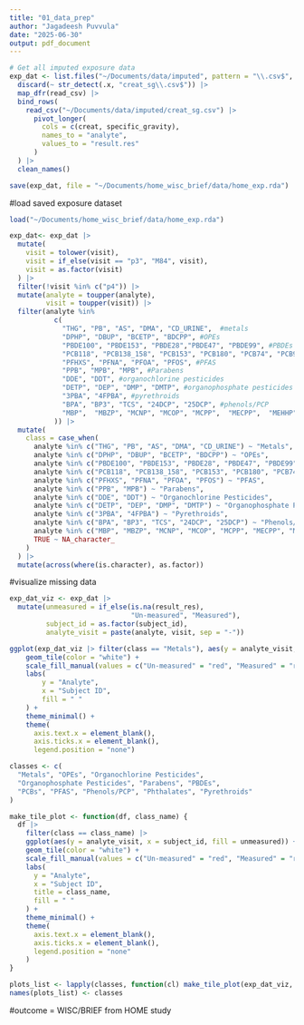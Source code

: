 ```yaml
---
title: "01_data_prep"
author: "Jagadeesh Puvvula"
date: "2025-06-30"
output: pdf_document
---
```


```r
# Get all imputed exposure data
exp_dat <- list.files("~/Documents/data/imputed", pattern = "\\.csv$", full.names = TRUE) |> 
  discard(~ str_detect(.x, "creat_sg\\.csv$")) |> 
  map_dfr(read_csv) |> 
  bind_rows(
    read_csv("~/Documents/data/imputed/creat_sg.csv") |> 
      pivot_longer(
        cols = c(creat, specific_gravity),
        names_to = "analyte",
        values_to = "result.res"
      )
  ) |>
  clean_names()

save(exp_dat, file = "~/Documents/home_wisc_brief/data/home_exp.rda")
```

#load saved exposure dataset
```r
load("~/Documents/home_wisc_brief/data/home_exp.rda") 

exp_dat<- exp_dat |>
  mutate(
    visit = tolower(visit),
    visit = if_else(visit == "p3", "M84", visit),
    visit = as.factor(visit)
  ) |>
  filter(!visit %in% c("p4")) |>
  mutate(analyte = toupper(analyte),
         visit = toupper(visit)) |>
  filter(analyte %in% 
           c(
             "THG", "PB", "AS", "DMA", "CD_URINE",  #metals 
             "DPHP", "DBUP", "BCETP", "BDCPP", #OPEs
             "PBDE100", "PBDE153", "PBDE28","PBDE47", "PBDE99", #PBDEs
             "PCB118", "PCB138_158", "PCB153", "PCB180", "PCB74", "PCB99", #PCBs
             "PFHXS", "PFNA", "PFOA", "PFOS", #PFAS
             "PPB", "MPB", "MPB", #Parabens
             "DDE", "DDT", #organochlorine pesticides
             "DETP", "DEP", "DMP", "DMTP", #organophosphate pesticides
             "3PBA", "4FPBA", #pyrethroids
             "BPA", "BP3", "TCS", "24DCP", "25DCP", #phenols/PCP
             "MBP",  "MBZP", "MCNP", "MCOP", "MCPP",  "MECPP",  "MEHHP", "MEHP","MEOHP", "MEP", "MIBP" #Phthalates
           )) |>
  mutate(
    class = case_when(
      analyte %in% c("THG", "PB", "AS", "DMA", "CD_URINE") ~ "Metals",
      analyte %in% c("DPHP", "DBUP", "BCETP", "BDCPP") ~ "OPEs",
      analyte %in% c("PBDE100", "PBDE153", "PBDE28", "PBDE47", "PBDE99") ~ "PBDEs",
      analyte %in% c("PCB118", "PCB138_158", "PCB153", "PCB180", "PCB74", "PCB99") ~ "PCBs",
      analyte %in% c("PFHXS", "PFNA", "PFOA", "PFOS") ~ "PFAS",
      analyte %in% c("PPB", "MPB") ~ "Parabens",
      analyte %in% c("DDE", "DDT") ~ "Organochlorine Pesticides",
      analyte %in% c("DETP", "DEP", "DMP", "DMTP") ~ "Organophosphate Pesticides",
      analyte %in% c("3PBA", "4FPBA") ~ "Pyrethroids",
      analyte %in% c("BPA", "BP3", "TCS", "24DCP", "25DCP") ~ "Phenols/PCP",
      analyte %in% c("MBP", "MBZP", "MCNP", "MCOP", "MCPP", "MECPP", "MEHHP", "MEHP", "MEOHP", "MEP", "MIBP") ~ "Phthalates",
      TRUE ~ NA_character_
    )
  ) |>
  mutate(across(where(is.character), as.factor))
```

#visualize missing data
```r
exp_dat_viz <- exp_dat |> 
  mutate(unmeasured = if_else(is.na(result_res), 
                              "Un-measured", "Measured"),
         subject_id = as.factor(subject_id),
         analyte_visit = paste(analyte, visit, sep = "-"))

ggplot(exp_dat_viz |> filter(class == "Metals"), aes(y = analyte_visit, x = subject_id, fill = unmeasured)) +
    geom_tile(color = "white") +
    scale_fill_manual(values = c("Un-measured" = "red", "Measured" = "royalblue")) +
    labs(
        y = "Analyte",
        x = "Subject ID",
        fill = " "
    ) +
    theme_minimal() +
    theme(
      axis.text.x = element_blank(),
      axis.ticks.x = element_blank(),
      legend.position = "none")
```

```r
classes <- c(
  "Metals", "OPEs", "Organochlorine Pesticides",
  "Organophosphate Pesticides", "Parabens", "PBDEs",
  "PCBs", "PFAS", "Phenols/PCP", "Phthalates", "Pyrethroids"
)

make_tile_plot <- function(df, class_name) {
  df |> 
    filter(class == class_name) |> 
    ggplot(aes(y = analyte_visit, x = subject_id, fill = unmeasured)) +
    geom_tile(color = "white") +
    scale_fill_manual(values = c("Un-measured" = "red", "Measured" = "royalblue")) +
    labs(
      y = "Analyte",
      x = "Subject ID",
      title = class_name,
      fill = " "
    ) +
    theme_minimal() +
    theme(
      axis.text.x = element_blank(),
      axis.ticks.x = element_blank(),
      legend.position = "none"
    )
}

plots_list <- lapply(classes, function(cl) make_tile_plot(exp_dat_viz, cl))
names(plots_list) <- classes

```

#outcome = WISC/BRIEF from HOME study



